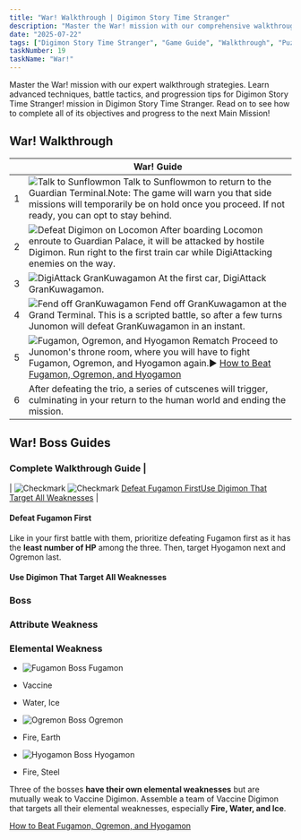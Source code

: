 ```yaml
---
title: "War! Walkthrough | Digimon Story Time Stranger"
description: "Master the War! mission with our comprehensive walkthrough. Learn battle strategies, game mechanics, and progression tips for Digimon Story Time Stranger."
date: "2025-07-22"
tags: ["Digimon Story Time Stranger", "Game Guide", "Walkthrough", "Puzzle Games", "Mobile Games"]
taskNumber: 19
taskName: "War!"
---
```


Master the War! mission with our expert walkthrough strategies. Learn advanced techniques, battle tactics, and progression tips for Digimon Story Time Stranger! mission in Digimon Story Time Stranger. Read on to see how to complete all of its objectives and progress to the next Main Mission!

## War! Walkthrough

|  | War! Guide |
| --- | --- |
| 1 | ![Talk to Sunflowmon](/images/walkthorough/98d0efb61a2ce81b.webp) Talk to Sunflowmon to return to the Guardian Terminal.Note: The game will warn you that side missions will temporarily be on hold once you proceed. If not ready, you can opt to stay behind. |
| 2 | ![Defeat Digimon on Locomon](/images/walkthorough/906eaff80dd4e5a3.webp) After boarding Locomon enroute to Guardian Palace, it will be attacked by hostile Digimon. Run right to the first train car while DigiAttacking enemies on the way. |
| 3 | ![DigiAttack GranKuwagamon](/images/walkthorough/17e7b2c5ae0d3158.webp) At the first car, DigiAttack GranKuwagamon. |
| 4 | ![Fend off GranKuwagamon](/images/walkthorough/6814f969baf774d0.webp) Fend off GranKuwagamon at the Grand Terminal. This is a scripted battle, so after a few turns Junomon will defeat GranKuwagamon in an instant. |
| 5 | ![Fugamon, Ogremon, and Hyogamon Rematch](/images/walkthorough/42d5e84c0746d4dd.webp) Proceed to Junomon's throne room, where you will have to fight Fugamon, Ogremon, and Hyogamon again.▶︎ [How to Beat Fugamon, Ogremon, and Hyogamon](#hm_101) |
| 6 | After defeating the trio, a series of cutscenes will trigger, culminating in your return to the human world and ending the mission. |

## War! Boss Guides

### Complete Walkthrough Guide |
| ![Checkmark](/images/walkthorough/302062a858042a1d.webp) ![Checkmark](/images/walkthorough/302062a858042a1d.webp) [Defeat Fugamon First](#hs_1)[Use Digimon That Target All Weaknesses](#hs_2) |

#### Defeat Fugamon First

Like in your first battle with them, prioritize defeating Fugamon first as it has the **least number of HP** among the three. Then, target Hyogamon next and Ogremon last.

#### Use Digimon That Target All Weaknesses

### Boss

### Attribute Weakness

### Elemental Weakness

- ![[Fugamon](/games/Digimon-Story-Time-Stranger/archives/555362#hl_1) Boss](https://img.game8.co/4297222/31002287b738fc6f7449ba5beb100812.png/show) Fugamon
- Vaccine
- Water, Ice

- ![[Ogremon](/games/Digimon-Story-Time-Stranger/archives/555145#hl_1) Boss](https://img.game8.co/4297220/0a083fb9f0a429fc4151e116ef851031.png/show) Ogremon
- Fire, Earth

- ![[Hyogamon](/games/Digimon-Story-Time-Stranger/archives/555361#hl_1) Boss](https://img.game8.co/4297221/33cf5178b24e0408b2ed1c9008cdb145.png/show) Hyogamon
- Fire, Steel

Three of the bosses **have their own elemental weaknesses** but are mutually weak to Vaccine Digimon. Assemble a team of Vaccine Digimon that targets all their elemental weaknesses, especially **Fire, Water, and Ice**.

[How to Beat Fugamon, Ogremon, and Hyogamon](/games/Digimon-Story-Time-Stranger/archives/555822)